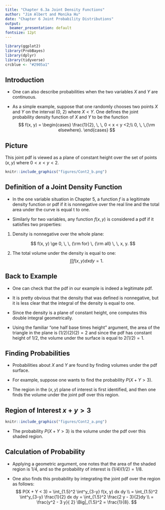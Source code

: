 ```yaml
---
title: "Chapter 6.3a Joint Density Functions"
author: "Jim Albert and Monika Hu"
date: "Chapter 6 Joint Probability Distributions"
output:
  beamer_presentation: default
fontsize: 12pt
---
```


```r
library(ggplot2)
library(ProbBayes)
library(dplyr)
library(tidyverse)
crcblue <- "#2905a1"
```

## Introduction

- One can also describe probabilities when the two variables $X$ and $Y$ are continuous.  

- As a simple example, suppose that one randomly chooses two points $X$ and $Y$ on the interval (0, 2) where $X < Y$.  One defines the joint probability density function of $X$ and $Y$ to be the function
 $$
 f(x, y) =
 \begin{cases}
\frac{1}{2},  \, \, 0  < x < y <2;\\
0, \, \,{\rm elsewhere}.
\end{cases}
$$
 

## Picture

This joint pdf is viewed as a plane of constant height over the set of points $(x, y)$ where $0  < x < y <2$.  

```r
knitr::include_graphics("figures/Cont2_b.png")
```

## Definition of a Joint Density Function

- In the one variable situation in Chapter 5, a function $f$ is a legitimate density function or pdf if it is nonnegative over the real line and the total area under the curve is equal t to one.

- Similarly for two variables, any function $f(x, y)$ is considered a pdf if it satisfies two properties:


1. Density is nonnegative over the whole plane:

$$
f(x, y) \ge 0, \, \, {\rm for} \, {\rm all} \, \, x, y.
$$

2. The total volume under the density is equal to one:
$$
\int \int f(x, y) dx dy = 1.
$$

## Back to Example

- One can check that the pdf in our example is indeed a legitimate pdf.  

- It is pretty obvious that the density that was defined is nonnegative, but it is less clear that the integral of the density is equal to one.  

- Since the density is a plane of constant height, one computes this double integral geometrically.

- Using the familiar "one half base times height" argument, the area of the triangle in the plane is $(1/2) (2) (2) = 2$ and since the pdf has constant height of $1/2$, the volume under the surface is equal to $2 (1/2)  =1$.

## Finding Probabilities

- Probabilities about $X$ and $Y$ are found by finding volumes under the pdf surface.  

- For example, suppose one wants to find the probability $P(X + Y > 3)$.  

- The region in the $(x, y)$ plane of interest is first identified, and then one finds the volume under the joint pdf over this region.

## Region of Interest $x + y > 3$

```r
knitr::include_graphics("figures/Cont2_a.png")
```

- The probability $P(X + Y > 3)$ is the volume under the pdf over this shaded region.  

## Calculation of Probability

- Applying a geometric argument, one notes that the area of the shaded region is $1/4$, and so the probability of interest is $(1/4)(1/2) = 1/8$.  

- One also finds this probability by integrating the joint pdf over the region as follows:
$$
 P(X + Y < 3)  = \int_{1.5}^2 \int^y_{3-y} f(x, y) dx dy \\
  = \int_{1.5}^2 \int^y_{3-y} \frac{1}{2} dx dy 
  = \int_{1.5}^2 \frac{2 y - 3}{2}dy \\
  = \frac{y^2 - 3 y}{ 2} \Big|_{1.5}^2 
  = \frac{1}{8}.
 $$ 
